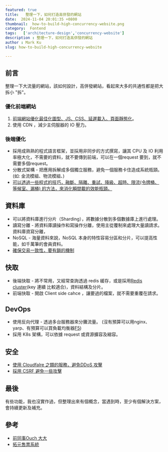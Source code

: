 ```yaml
---
featured: true
title:   整理一下，如何打造高併發的網站
date:  2024-11-04 20:01:35 +0800
thumbnail:  how-to-build-high-concurrency-website.png
category:  Fontend  
tags:   ['architecture-design','concurrency-website']
description : 整理一下，如何打造高併發的網站
author : Mark Ku
slug: how-to-build-high-concurrency-website

---
```

## 前言
整理一下大流量的網站，該如何設計，高併發網站，看起來大多的共通性都是把大拆小 "拆"。

### 優化前端網站
1. [前端網站優化最佳化圖型、JS、CSS、延遲載入、頁面靜態化](https://blog.markkulab.net/enhance-nextjs-performance/)。
2. 使用 CDN ，減少主伺服器的 IO 壓力。

### 後端優化
* 採用成熟熟的程式語言框架，並採用非同步的方式撰寫，讓其 CPU 及 IO 利用率極大化，不需要的資料，就不要傳到前端，可以在一個request 要到，就不需要多個request。
* 分散式架構 - 把應用拆解成多個獨立服務，避免一個服務卡住造成系統瓶頸。 (如: 金流模組、物流模組、)
* [可以透過一些程式的技巧，融斷、隔離、重試、降級、超時、限流(令牌桶、等候室、漏桶) 的方法，來消化瞬間載的效能瓶頸。](https://blog.csdn.net/github_38592071/article/details/140196235)

## 資料庫
* 可以將資料庫進行分片（Sharding），將數據分散到多個數據庫上進行處理。
* 讀寫分離 - 將資料庫讀操作和寫操作分離，使用主從覆制來處理大量讀請求。
資料庫資寫分離，
* NoSQL - 海量資料來說，NoSQL 本身的特性容易分區和分片，可以提高性能，如千萬筆的會員資料。
* [確保交易一致性，要有鎖的機制](https://ouch1978.github.io/blog/2022/09/21/common-locks-in-programming-world)

## 快取
* 後端快取 - 將不常用，又經常查詢透過 redis 緩存，或是採用[Redis cluster](https://isdaniel.github.io/redis-cluster-introduce-01/)(key 連續 比較適合)，資料結構及分片。
* 前端快取 - 開啟 Client side cahce ，讓要過的檔案，就不需要重覆在請求。

## DevOps
* 使用反向代理 - 透過多台服務器來分攤流量。 (沒有預算可以用nginx、yarp、有預算可以買負載均衡器[F5](https://www.f5.com/glossary/load-balancer))
* 採用 K8s 架構，可以依據 request 或資源擴容及縮容。

## 安全
* [使用 Cloudfalre 之類的服務，避免DDoS 攻擊](https://blog.markkulab.net/2022/01/16/prevent-ddos/)
* [採用 CSRF 避免一些攻擊](https://www.telerik.com/blogs/protecting-nextjs-applications-cross-site-request-forgery-csrf-attacks)

## 最後
有些功能，我也沒實作過，但整理出來有個概念，當遇到時，至少有個解決方案，會持續更新及補充。

## 參考
* [前同事Ouch 大大](https://ouch1978.github.io/)
* [拓元售票系統](https://aws.amazon.com/tw/solutions/case-studies/tixcraft/?fbclid=IwZXh0bgNhZW0CMTAAAR1OkXmUsFGJZ4x086DzwYbK4Ox1JEuJWDA6umSIx2edlKKucWm4jWU6PGY_aem_aztLGVHLLc9EvEnDe6WTMg)


